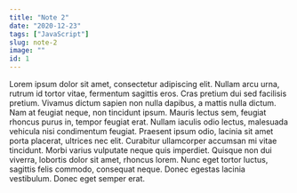 ```yaml
---
title: "Note 2"
date: "2020-12-23"
tags: ["JavaScript"]
slug: note-2
image: ""
id: 1
---
```


Lorem ipsum dolor sit amet, consectetur adipiscing elit. Nullam arcu urna, rutrum id tortor vitae, fermentum sagittis eros. Cras pretium dui sed facilisis pretium. Vivamus dictum sapien non nulla dapibus, a mattis nulla dictum. Nam at feugiat neque, non tincidunt ipsum. Mauris lectus sem, feugiat rhoncus purus in, tempor feugiat erat. Nullam iaculis odio lectus, malesuada vehicula nisi condimentum feugiat. Praesent ipsum odio, lacinia sit amet porta placerat, ultrices nec elit. Curabitur ullamcorper accumsan mi vitae tincidunt. Morbi varius vulputate neque quis imperdiet. Quisque non dui viverra, lobortis dolor sit amet, rhoncus lorem. Nunc eget tortor luctus, sagittis felis commodo, consequat neque. Donec egestas lacinia vestibulum. Donec eget semper erat.
